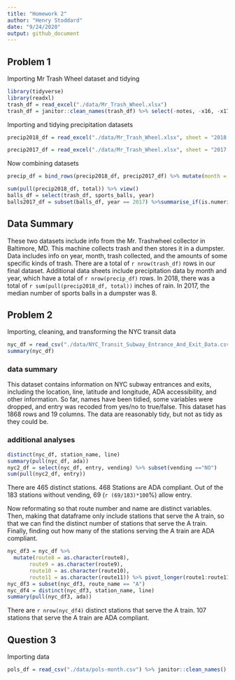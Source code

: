 ```yaml
---
title: "Homework 2"
author: "Henry Stoddard"
date: "9/24/2020"
output: github_document
---
```

## Problem 1

Importing Mr Trash Wheel dataset and tidying 

```r
library(tidyverse)
library(readxl)
trash_df = read_excel("./data/Mr_Trash_Wheel.xlsx")
trash_df = janitor::clean_names(trash_df) %>% select(-notes, -x16, -x17) %>% drop_na(dumpster) %>% mutate(sports_balls = round(sports_balls), sports_balls = as.integer(sports_balls))
```

Importing and tidying precipitation datasets
```r
precip2018_df = read_excel("./data/Mr_Trash_Wheel.xlsx", sheet = "2018 Precipitation", skip = 1) %>% janitor::clean_names() %>% drop_na(month) %>% mutate(year = 2018) %>% relocate(year)

precip2017_df = read_excel("./data/Mr_Trash_Wheel.xlsx", sheet = "2017 Precipitation", skip = 1) %>% janitor::clean_names() %>% drop_na(month) %>% mutate(year = 2017) %>% relocate(year)
```

Now combining datasets
```r
precip_df = bind_rows(precip2018_df, precip2017_df) %>% mutate(month = month.name[month])
```
```r
sum(pull(precip2018_df, total)) %>% view()
balls_df = select(trash_df, sports_balls, year)
balls2017_df = subset(balls_df, year == 2017) %>%summarise_if(is.numeric, na.rm = TRUE, median) %>% view()
```


## Data Summary
These two datasets include info from the Mr. Trashwheel collector in Baltimore, MD. This machine collects trash and then stores it in a dumpster. Data includes info on year, month, trash collected, and the amounts of some specific kinds of trash. There are a total of `r nrow(trash_df)` rows in our final dataset. Additional data sheets include precipitation data by month and year, which have a total of `r nrow(precip_df)` rows. In 2018, there was a total of `r sum(pull(precip2018_df, total))` inches of rain. In 2017, the median number of sports balls in a dumpster was 8.

## Problem 2
Importing, cleaning, and transforming the NYC transit data

```r
nyc_df = read_csv("./data/NYC_Transit_Subway_Entrance_And_Exit_Data.csv") %>% janitor::clean_names() %>% select(line, station_name, station_latitude, station_longitude, route1:route11, entry, vending, entrance_type, ada) %>% mutate(entry = recode(entry, YES = TRUE, NO = FALSE))
summary(nyc_df)
```
### data summary
This dataset contains information on NYC subway entrances and exits, including the location, line, latitude and longitude, ADA accessibility, and other information. So far, names have been tidied, some variables were dropped, and entry was recoded from yes/no to true/false. This dataset has 1868 rows and 19 columns. The data are reasonably tidy, but not as tidy as they could be.

### additional analyses
```r
distinct(nyc_df, station_name, line)
summary(pull(nyc_df, ada))
nyc2_df = select(nyc_df, entry, vending) %>% subset(vending =="NO")
sum(pull(nyc2_df, entry))
```

There are 465 distinct stations. 468 Stations are ADA compliant. Out of the 183 stations without vending, 69 (`r (69/183)*100`%) allow entry.

Now reformating so that route number and name are distinct variables. Then, making that dataframe only include stations that serve the A train, so that we can find the distinct number of stations that serve the A train. Finally, finding out how many of the stations serving the A train are ADA compliant.
```r
nyc_df3 = nyc_df %>% 
  mutate(route8 = as.character(route8),
       route9 = as.character(route9),
       route10 = as.character(route10),
       route11 = as.character(route11)) %>% pivot_longer(route1:route11, names_to = "route", names_prefix = "route", values_to = "route_name") 
nyc_df3 = subset(nyc_df3, route_name == "A")
nyc_df4 = distinct(nyc_df3, station_name, line)
summary(pull(nyc_df3, ada))
```
There are `r nrow(nyc_df4)` distinct stations that serve the A train. 107 stations that serve the A train are ADA compliant.

## Question 3
Importing data
```r
pols_df = read_csv("./data/pols-month.csv") %>% janitor::clean_names() %>% separate(mon, into = c("year", "month", "day")) %>% mutate(month = recode(month, `01` = "Jan", `02` = "Feb", `03` = "Mar", `04` = "Apr", `05` = "May", `06` = "Jun", `07` = "Jul", `08` = "Aug", `09` = "Sep", `10` = "Oct", `11` = "Nov", `12` = "Dec")) %>% mutate(president = ifelse(prez_gop == 1, "gop", "dem")) %>% select(-prez_dem, -prez_gop, -day)
```

